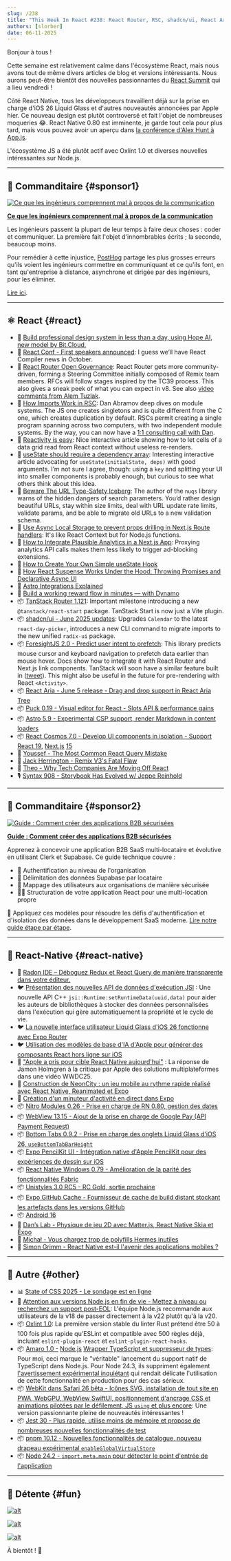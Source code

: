 ```yaml
---
slug: /238
title: "This Week In React #238: React Router, RSC, shadcn/ui, React Aria, TanStack, ForesightJS, Cosmos | iOS 26, JSI, Nitro, WebView, Windows, Tabs, PencilKit | Node, Oxlint, Amaro, Jest, WebKit, pnpm"
authors: [slorber]
date: 06-11-2025
---
```


Bonjour à tous !

Cette semaine est relativement calme dans l'écosystème React, mais nous avons tout de même divers articles de blog et versions intéressants. Nous aurons peut-être bientôt des nouvelles passionnantes du [React Summit](https://reactsummit.com/) qui a lieu vendredi !

Côté React Native, tous les développeurs travaillent déjà sur la prise en charge d'iOS 26 Liquid Glass et d'autres nouveautés annoncées par Apple hier. Ce nouveau design est plutôt controversé et fait l'objet de nombreuses moqueries 😂. React Native 0.80 est imminente, je garde tout cela pour plus tard, mais vous pouvez avoir un aperçu dans [la conférence d'Alex Hunt à App.js](https://www.youtube.com/live/UTaJlqhTk2g?t=6520s).

L'écosystème JS a été plutôt actif avec Oxlint 1.0 et diverses nouvelles intéressantes sur Node.js.

<!-- truncate -->


<Support />

---

## 💸 Commanditaire {#sponsor1}

[![Ce que les ingénieurs comprennent mal à propos de la communication](/emails/issues/238/getwrong.jpg)](https://go.posthog.com/twir-jun11)

**[Ce que les ingénieurs comprennent mal à propos de la communication](https://go.posthog.com/twir-jun11)**

Les ingénieurs passent la plupart de leur temps à faire deux choses : coder et communiquer. La première fait l'objet d'innombrables écrits ; la seconde, beaucoup moins.

Pour remédier à cette injustice, [PostHog](https://go.posthog.com/twir-jun11-ph) partage les plus grosses erreurs qu'ils voient les ingénieurs commettre en communiquant et ce qu'ils font, en tant qu'entreprise à distance, asynchrone et dirigée par des ingénieurs, pour les éliminer.

[Lire ici](https://go.posthog.com/twir-jun11).

---

## ⚛️ React {#react}

- 💸 [Build professional design system in less than a day, using Hope AI, new model by Bit.Cloud.](https://bit.cloud/solutions/design-systems?utm_source=ThisWeekInReact&campaign=DesignSystem)
- 🦋 [React Conf \- First speakers announced](https://bsky.app/profile/react.dev/post/3lqxleaezcs2p): I guess we’ll have React Compiler news in October.
- 📣 [React Router Open Governance](https://remix.run/blog/rr-governance): React Router gets more community-driven, forming a Steering Committee initially composed of Remix team members. RFCs will follow stages inspired by the TC39 process. This also gives a sneak peek of what you can expect in v8. See also [video comments from Alem Tuzlak](https://www.youtube.com/watch?v=qh2TRkNnyVw).
- 📜 [How Imports Work in RSC](https://overreacted.io/how-imports-work-in-rsc/): Dan Abramov deep dives on module systems. The JS one creates singletons and is quite different from the C one, which creates duplication by default. RSCs permit creating a single program spanning across two computers, with two independent module systems. By the way, you can now have a [1:1 consulting call with Dan](https://overreacted.io/im-doing-a-little-consulting/).
- 📜 [Reactivity is easy](https://romgrk.com/posts/reactivity-is-easy/): Nice interactive article showing how to let cells of a data grid read from React context without useless re-renders.
- 📜 [useState should require a dependency array](https://bikeshedd.ing/posts/use_state_should_require_a_dependency_array/): Interesting interactive article advocating for `useState(initialState, deps)` with good arguments. I’m not sure I agree, though: using a `key` and splitting your UI into smaller components is probably enough, but curious to see what others think about this idea.
- 📜 [Beware The URL Type-Safety Iceberg](https://nuqs.47ng.com/blog/beware-the-url-type-safety-iceberg): The author of the `nuqs` library warns of the hidden dangers of search parameters. You’d rather design beautiful URLs, stay within size limits, deal with URL update rate limits, validate params, and be able to migrate old URLs to a new validation schema.
- 📜 [Use Async Local Storage to prevent props drilling in Next.js Route handlers](https://www.nico.fyi/blog/async-local-storage-to-prevent-props-drilling): It's like React Context but for Node.js functions.
- 📜 [How to Integrate Plausible Analytics in a Next.js App](https://mxd.codes/articles/how-to-integrate-plausible-analytics-in-a-next-js-app-without-getting-blocked): Proxying analytics API calls makes them less likely to trigger ad-blocking extensions.
- 📜 [How to Create Your Own Simple useState Hook](https://www.deepintodev.com/blog/how-to-create-your-own-simple-use-state-hook)
- 📜 [How React Suspense Works Under the Hood: Throwing Promises and Declarative Async UI](https://www.epicreact.dev/how-react-suspense-works-under-the-hood-throwing-promises-and-declarative-async-ui-plbrh)
- 📜 [Astro Integrations Explained](https://lou.gg/blog/astro-integrations-explained)
- 💸 [Build a working reward flow in minutes — with Dynamo](https://whitelabel-loyalty.com/products/dynamo/?utm_source=email&utm_medium=newsletter&utm_campaign=react)
- 📦 [TanStack Router 1.121](https://github.com/TanStack/router/discussions/2863#discussioncomment-13104960): Important milestone introducing a new `@tanstack/react-start` package. TanStack Start is now just a Vite plugin.
- 📦 [shadcn/ui \- June 2025 updates](https://ui.shadcn.com/docs/changelog): Upgrades `Calendar` to the latest `react-day-picker`, introduces a new CLI command to migrate imports to the new unified `radix-ui` package.
- 📦 [ForesightJS 2.0 \- Predict user intent to prefetch](https://foresightjs.com/): This library predicts mouse cursor and keyboard navigation to prefetch data earlier than mouse hover. Docs show how to integrate it with React Router and Next.js link components. TanStack will soon have a similar feature built in ([tweet](https://x.com/tannerlinsley/status/1908723776650355111)). This might also be useful in the future for pre-rendering with React `<Activity>`.
- 📦 [React Aria \- June 5 release \- Drag and drop support in React Aria Tree](https://react-spectrum.adobe.com/releases/2025-06-05.html)
- 📦 [Puck 0.19 \- Visual editor for React \- Slots API & performance gains](https://puckeditor.com/blog/puck-019)
- 📦 [Astro 5.9 \- Experimental CSP support, render Markdown in content loaders](https://astro.build/blog/astro-590/)
- 📦 [React Cosmos 7.0 \- Develop UI components in isolation \- Support React 19,](https://github.com/react-cosmos/react-cosmos/releases/tag/v7.0.0) [Next.js](http://Next.js) [15](https://github.com/react-cosmos/react-cosmos/releases/tag/v7.0.0)
- 🎥 [Youssef \- The Most Common React Query Mistake](https://www.youtube.com/watch?v=JVcZLEFaC2M)
- 🎥 [Jack Herrington \- Remix V3's Fatal Flaw](https://www.youtube.com/watch?v=5SPqO6NR_Bg)
- 🎥 [Theo \- Why Tech Companies Are Moving Off React](https://www.youtube.com/watch?v=HBpOzj-iBUg)
- 🎙️ [Syntax 908 \- Storybook Has Evolved w/ Jeppe Reinhold](https://syntax.fm/show/908/storybook-has-evolved-w-jeppe-reinhold)

<SubscribeFormEmbed placement="middle" />

---

## 💸 Commanditaire {#sponsor2}

[![Guide : Comment créer des applications B2B sécurisées](/emails/issues/238/LinkedInReddit.jpg)](https://go.clerk.com/vKxY0Sv)

**[Guide : Comment créer des applications B2B sécurisées](https://go.clerk.com/vKxY0Sv)**

Apprenez à concevoir une application B2B SaaS multi-locataire et évolutive en utilisant Clerk et Supabase. Ce guide technique couvre :

- 🔐 Authentification au niveau de l'organisation
- 👥 Délimitation des données Supabase par locataire
- 🧩 Mappage des utilisateurs aux organisations de manière sécurisée
- 🧑‍💻 Structuration de votre application React pour une multi-location propre

🚀 Appliquez ces modèles pour résoudre les défis d'authentification et d'isolation des données dans le développement SaaS moderne. [Lire notre guide étape par étape](https://go.clerk.com/vKxY0Sv).

---

## 📱 React-Native {#react-native}

- 💸 [Radon IDE – Déboguez Redux et React Query de manière transparente dans votre éditeur.](https://ide.swmansion.com/?utm_source=thisweekinreact.com)
- 🐦 [Présentation des nouvelles API de données d'exécution JSI](https://x.com/tmikov/status/1932149053116313703) : Une nouvelle API C++ `jsi::Runtime:setRuntimeData(uuid,data)` pour aider les auteurs de bibliothèques à stocker des données personnalisées dans l'exécution qui gère automatiquement la propriété et le cycle de vie.
- 🐦 [La nouvelle interface utilisateur Liquid Glass d'iOS 26 fonctionne avec Expo Router](https://x.com/Baconbrix/status/1932194950403232110)
- 🐦 [Utilisation des modèles de base d'IA d'Apple pour générer des composants React hors ligne sur iOS](https://x.com/Baconbrix/status/1932385006321860909)
- 🧵 ["Apple a pris pour cible React Native aujourd'hui"](https://x.com/jamonholmgren/status/1932200003096990131) : La réponse de Jamon Holmgren à la critique par Apple des solutions multiplateformes dans une vidéo WWDC25.
- 📜 [Construction de NeonCity : un jeu mobile au rythme rapide réalisé avec React Native, Reanimated et Expo](https://expo.dev/blog/mobile-game-development-with-expo)
- 📜 [Création d'un minuteur d'activité en direct dans Expo](https://tarikpinarci.com/blog/expo-live-activity-timer)
- 📦 [Nitro Modules 0.26 - Prise en charge de RN 0.80, gestion des dates](https://github.com/mrousavy/nitro/releases/tag/v0.26.0)
- 📦 [WebView 13.15 - Ajout de la prise en charge de Google Pay (API Payment Request)](https://github.com/react-native-webview/react-native-webview/releases/tag/v13.15.0)
- 📦 [Bottom Tabs 0.9.2 - Prise en charge des onglets Liquid Glass d'iOS 26, `useBottomTabBarHeight`](https://github.com/callstackincubator/react-native-bottom-tabs/releases/tag/react-native-bottom-tabs%400.9.2)
- 📦 [Expo PencilKit UI - Intégration native d'Apple PencilKit pour des expériences de dessin sur iOS](https://github.com/tarikfp/expo-pencilkit-ui)
- 📦 [React Native Windows 0.79 - Amélioration de la parité des fonctionnalités Fabric](https://github.com/microsoft/react-native-windows/releases/tag/react-native-windows_v0.79.0)
- 📦 [Unistyles 3.0 RC5 - RC Gold, sortie prochaine](https://github.com/jpudysz/react-native-unistyles/releases/tag/v3.0.0-rc.5)
- 📦 [Expo GitHub Cache - Fournisseur de cache de build distant stockant les artefacts dans les versions GitHub](https://github.com/Robert27/expo-github-cache)
- 📦 [Android 16](https://blog.google/products/android/android-16/)
- 🎥 [Dan’s Lab - Physique de jeu 2D avec Matter.js, React Native Skia et Expo](https://www.youtube.com/watch?v=fxxaOu6pLnU)
- 🎥 [Michał - Vous chargez trop de polyfills Hermes inutiles](https://www.youtube.com/watch?v=_Yo1kHz7h_I)
- 🎥 [Simon Grimm - React Native est-il l'avenir des applications mobiles ?](https://www.youtube.com/watch?v=r9pmtMmbHus)

---

## 🔀 Autre {#other}

- 📊 [State of CSS 2025 - Le sondage est en ligne](https://survey.devographics.com/en-US/survey/state-of-css/2025)
- 📜 [Attention aux versions Node.js en fin de vie - Mettez à niveau ou recherchez un support post-EOL](https://nodejs.org/en/blog/announcements/node-18-eol-support): L'équipe Node.js recommande aux utilisateurs de la v18 de passer directement à la v22 plutôt qu'à la v20.
- 📦 [Oxlint 1.0](https://oxc.rs/blog/2025-06-10-oxlint-stable): La première version stable du linter Rust prétend être 50 à 100 fois plus rapide qu'ESLint et compatible avec 500 règles déjà, incluant `eslint-plugin-react` et `eslint-plugin-react-hooks`.
- 📦 [Amaro 1.0 -](https://github.com/nodejs/amaro/releases/tag/v1.0.0) [Node.js](http://Node.js) [Wrapper TypeScript et suppresseur de types](https://github.com/nodejs/amaro/releases/tag/v1.0.0): Pour moi, ceci marque le "véritable" lancement du support natif de TypeScript dans Node.js. Pour Node 24.3, ils suppriment également [l'avertissement expérimental inquiétant](https://github.com/nodejs/node/pull/58643) qui rendait délicate l'utilisation de cette fonctionnalité en production pour des cas sérieux.
- 📦 [WebKit dans Safari 26 bêta - Icônes SVG, installation de tout site en PWA, WebGPU, WebView SwiftUI, positionnement d'ancrage CSS et animations pilotées par le défilement, JS `using` et plus encore](https://webkit.org/blog/16993/news-from-wwdc25-web-technology-coming-this-fall-in-safari-26-beta/): Une version passionnante pleine de nouveautés intéressantes !
- 📦 [Jest 30 - Plus rapide, utilise moins de mémoire et propose de nombreuses nouvelles fonctionnalités de test](https://jestjs.io/blog/2025/06/04/jest-30)
- 📦 [pnpm 10.12 - Nouvelles fonctionnalités de catalogue, nouveau drapeau expérimental `enableGlobalVirtualStore`](https://github.com/pnpm/pnpm/releases/tag/v10.12.1)
- 📦 [Node 24.2 - `import.meta.main` pour détecter le point d'entrée de l'application](https://nodejs.org/en/blog/release/v24.2.0)

---

## 🤭 Détente {#fun}

[![alt](/emails/issues/238/meme.jpg)](https://x.com/thekitze/status/1932132390937530421)

[![alt](/emails/issues/238/meme2.jpg)](https://x.com/cedric_dev/status/1932553258121457808)

[![alt](/emails/issues/238/meme3.jpg)](https://x.com/thymikee/status/1932123405459075466)

À bientôt ! 👋